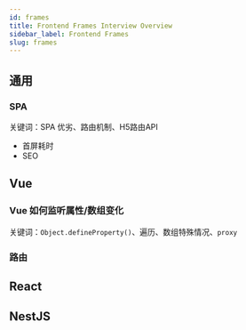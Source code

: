 ```yaml
---
id: frames
title: Frontend Frames Interview Overview
sidebar_label: Frontend Frames
slug: frames
---
```


## 通用

### SPA

关键词：SPA 优劣、路由机制、H5路由API

- 首屏耗时
- SEO

## Vue

### Vue 如何监听属性/数组变化

关键词：`Object.defineProperty()`、遍历、数组特殊情况、`proxy`

### 路由

## React

## NestJS